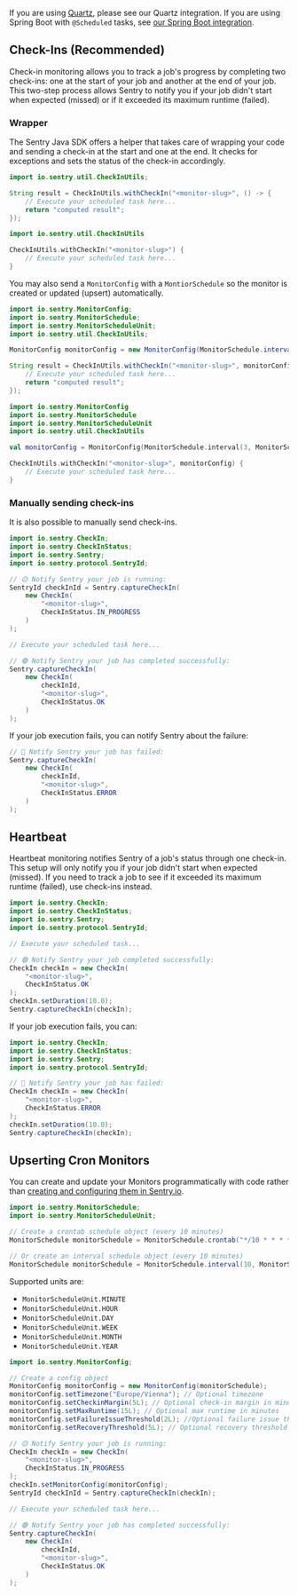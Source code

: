 If you are using [Quartz](http://www.quartz-scheduler.org/), please see <PlatformLink to="/integrations/quartz/">our Quartz integration</PlatformLink>. If you are using Spring Boot with `@Scheduled` tasks, see [our Spring Boot integration](/platforms/java/guides/spring-boot/crons/).

## Check-Ins (Recommended)

Check-in monitoring allows you to track a job's progress by completing two check-ins: one at the start of your job and another at the end of your job. This two-step process allows Sentry to notify you if your job didn't start when expected (missed) or if it exceeded its maximum runtime (failed).

### Wrapper

The Sentry Java SDK offers a helper that takes care of wrapping your code and sending a check-in at the start and one at the end. It checks for exceptions and sets the status of the check-in accordingly.

```java
import io.sentry.util.CheckInUtils;

String result = CheckInUtils.withCheckIn("<monitor-slug>", () -> {
    // Execute your scheduled task here...
    return "computed result";
});
```

```kotlin
import io.sentry.util.CheckInUtils

CheckInUtils.withCheckIn("<monitor-slug>") {
    // Execute your scheduled task here...
}
```

You may also send a `MonitorConfig` with a `MontiorSchedule` so the monitor is created or updated (upsert) automatically.

```java
import io.sentry.MonitorConfig;
import io.sentry.MonitorSchedule;
import io.sentry.MonitorScheduleUnit;
import io.sentry.util.CheckInUtils;

MonitorConfig monitorConfig = new MonitorConfig(MonitorSchedule.interval(3, MonitorScheduleUnit.MINUTE));

String result = CheckInUtils.withCheckIn("<monitor-slug>", monitorConfig, () -> {
    // Execute your scheduled task here...
    return "computed result";
});
```

```kotlin
import io.sentry.MonitorConfig
import io.sentry.MonitorSchedule
import io.sentry.MonitorScheduleUnit
import io.sentry.util.CheckInUtils

val monitorConfig = MonitorConfig(MonitorSchedule.interval(3, MonitorScheduleUnit.MINUTE))

CheckInUtils.withCheckIn("<monitor-slug>", monitorConfig) {
    // Execute your scheduled task here...
}
```

### Manually sending check-ins

It is also possible to manually send check-ins.

```java
import io.sentry.CheckIn;
import io.sentry.CheckInStatus;
import io.sentry.Sentry;
import io.sentry.protocol.SentryId;

// 🟡 Notify Sentry your job is running:
SentryId checkInId = Sentry.captureCheckIn(
    new CheckIn(
        "<monitor-slug>",
        CheckInStatus.IN_PROGRESS
    )
);

// Execute your scheduled task here...

// 🟢 Notify Sentry your job has completed successfully:
Sentry.captureCheckIn(
    new CheckIn(
        checkInId,
        "<monitor-slug>",
        CheckInStatus.OK
    )
);
```

If your job execution fails, you can notify Sentry about the failure:

```java
// 🔴 Notify Sentry your job has failed:
Sentry.captureCheckIn(
    new CheckIn(
        checkInId,
        "<monitor-slug>",
        CheckInStatus.ERROR
    )
);
```

## Heartbeat

Heartbeat monitoring notifies Sentry of a job's status through one check-in. This setup will only notify you if your job didn't start when expected (missed). If you need to track a job to see if it exceeded its maximum runtime (failed), use check-ins instead.

```java
import io.sentry.CheckIn;
import io.sentry.CheckInStatus;
import io.sentry.Sentry;
import io.sentry.protocol.SentryId;

// Execute your scheduled task...

// 🟢 Notify Sentry your job completed successfully:
CheckIn checkIn = new CheckIn(
    "<monitor-slug>",
    CheckInStatus.OK
);
checkIn.setDuration(10.0);
Sentry.captureCheckIn(checkIn);
```

If your job execution fails, you can:

```java
import io.sentry.CheckIn;
import io.sentry.CheckInStatus;
import io.sentry.Sentry;
import io.sentry.protocol.SentryId;

// 🔴 Notify Sentry your job has failed:
CheckIn checkIn = new CheckIn(
    "<monitor-slug>",
    CheckInStatus.ERROR
);
checkIn.setDuration(10.0);
Sentry.captureCheckIn(checkIn);
```

## Upserting Cron Monitors

You can create and update your Monitors programmatically with code
rather than [creating and configuring them in Sentry.io](https://sentry.io/crons/create/).

```java
import io.sentry.MonitorSchedule;
import io.sentry.MonitorScheduleUnit;

// Create a crontab schedule object (every 10 minutes)
MonitorSchedule monitorSchedule = MonitorSchedule.crontab("*/10 * * * *");

// Or create an interval schedule object (every 10 minutes)
MonitorSchedule monitorSchedule = MonitorSchedule.interval(10, MonitorScheduleUnit.MINUTE);
```

Supported units are:

- `MonitorScheduleUnit.MINUTE`
- `MonitorScheduleUnit.HOUR`
- `MonitorScheduleUnit.DAY`
- `MonitorScheduleUnit.WEEK`
- `MonitorScheduleUnit.MONTH`
- `MonitorScheduleUnit.YEAR`

```java
import io.sentry.MonitorConfig;

// Create a config object
MonitorConfig monitorConfig = new MonitorConfig(monitorSchedule);
monitorConfig.setTimezone("Europe/Vienna"); // Optional timezone
monitorConfig.setCheckinMargin(5L); // Optional check-in margin in minutes
monitorConfig.setMaxRuntime(15L); // Optional max runtime in minutes
monitorConfig.setFailureIssueThreshold(2L); //Optional failure issue threshold
monitorConfig.setRecoveryThreshold(5L); // Optional recovery threshold

// 🟡 Notify Sentry your job is running:
CheckIn checkIn = new CheckIn(
    "<monitor-slug>",
    CheckInStatus.IN_PROGRESS
);
checkIn.setMonitorConfig(monitorConfig);
SentryId checkInId = Sentry.captureCheckIn(checkIn);

// Execute your scheduled task here...

// 🟢 Notify Sentry your job has completed successfully:
Sentry.captureCheckIn(
    new CheckIn(
        checkInId,
        "<monitor-slug>",
        CheckInStatus.OK
    )
);
```
